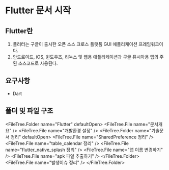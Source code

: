 
# Flutter 문서 시작

## Flutter란

1. 플러터는 구글이 출시한 오픈 소스 크로스 플랫폼 GUI 애플리케이션 프레임워크이다.
2. 안드로이드, iOS, 윈도우즈, 리눅스 및 웹용 애플리케이션과 구글 퓨시아용 앱의 주된 소스코드로 사용된다.

## 요구사항

- Dart

## 폴더 및 파일 구조

<FileTree.Folder name="Flutter" defaultOpen>
  <FileTree.File name="문서개요" />
  <FileTree.File name="개발환경 설정" />
  <FileTree.Folder name="기술문서 정리" defaultOpen>
    <FileTree.File name="SharedPreference 정리" />
    <FileTree.File name="table_calendar 정리" />
    <FileTree.File name="flutter_native_splash 정리" />
    <FileTree.File name="앱 이름 변경하기" />
    <FileTree.File name="apk 파일 추출하기" />
  </FileTree.Folder>
  <FileTree.File name="발생이슈 정리" />
</FileTree.Folder>
